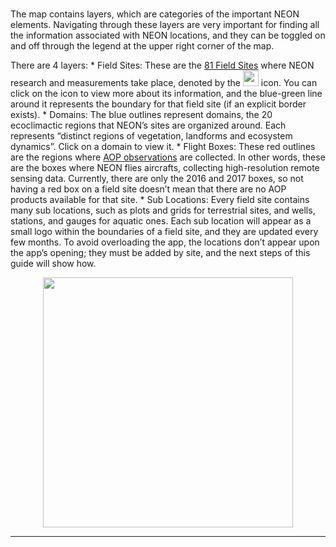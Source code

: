 <br>
The map contains layers, which are categories of the important NEON elements. Navigating through these layers are very important for finding all the information associated with NEON locations, and they can be toggled on and off through the legend at the upper right corner of the map.

There are 4 layers:
* Field Sites: These are the <a href='https://www.neonscience.org/field-sites' target='_blank'>81 Field Sites</a> where NEON research and measurements take place, denoted by the <img src='https://github.com/Danielslee51/NEON-Hosted-Browser/blob/master/Img/NEON.png?raw=true' height='25'> icon. You can click on the icon to view more about its information, and the blue-green line around it represents the boundary for that field site (if an explicit border exists).
* Domains: The blue outlines represent domains, the 20 ecoclimactic regions that NEON's sites are organized around. Each represents "distinct regions of vegetation, landforms and ecosystem dynamics". Click on a domain to view it.
* Flight Boxes: These red outlines are the regions where <a href='https://www.neonscience.org/data-collection/airborne-remote-sensing' target='_blank'>AOP observations</a> are collected. In other words, these are the boxes where NEON flies aircrafts, collecting high-resolution remote sensing data. Currently, there are only the 2016 and 2017 boxes, so not having a red box on a field site doesn't mean that there are no AOP products available for that site.
* Sub Locations: Every field site contains many sub locations, such as plots and grids for terrestrial sites, and wells, stations, and gauges for aquatic ones. Each sub location will appear as a small logo within the boundaries of a field site, and they are updated every few months. To avoid overloading the app, the locations don't appear upon the app's opening; they must be added by site, and the next steps of this guide will show how.

<center><img src='https://github.com/Danielslee51/NEON-Hosted-Browser/blob/master/Img/Help_map_layers.png?raw=true' height='400'></center>
<hr>
